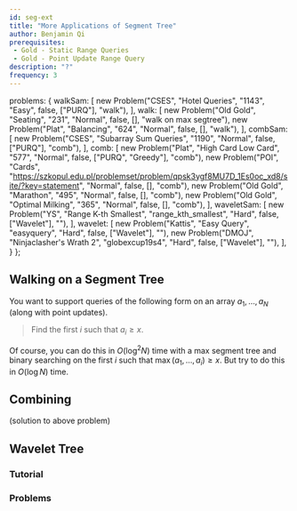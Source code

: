 ```yaml
---
id: seg-ext
title: "More Applications of Segment Tree"
author: Benjamin Qi
prerequisites: 
 - Gold - Static Range Queries
 - Gold - Point Update Range Query
description: "?"
frequency: 3
---
```



  problems: {
    walkSam: [
      new Problem("CSES", "Hotel Queries", "1143", "Easy", false, ["PURQ"], "walk"),
    ],
    walk: [
      new Problem("Old Gold", "Seating", "231", "Normal", false, [], "walk on max segtree"),
      new Problem("Plat", "Balancing", "624", "Normal", false, [], "walk"),
    ],
    combSam: [
      new Problem("CSES", "Subarray Sum Queries", "1190", "Normal", false, ["PURQ"], "comb"),
    ],
    comb: [
      new Problem("Plat", "High Card Low Card", "577", "Normal", false, ["PURQ", "Greedy"], "comb"),
      new Problem("POI", "Cards", "https://szkopul.edu.pl/problemset/problem/qpsk3ygf8MU7D_1Es0oc_xd8/site/?key=statement", "Normal", false, [], "comb"),
      new Problem("Old Gold", "Marathon", "495", "Normal", false, [], "comb"),
      new Problem("Old Gold", "Optimal Milking", "365", "Normal", false, [], "comb"),
    ],
    waveletSam: [
      new Problem("YS", "Range K-th Smallest", "range_kth_smallest", "Hard", false, ["Wavelet"], ""),
    ],
    wavelet: [
      new Problem("Kattis", "Easy Query", "easyquery", "Hard", false, ["Wavelet"], ""),
      new Problem("DMOJ", "Ninjaclasher's Wrath 2", "globexcup19s4", "Hard", false, ["Wavelet"], ""),
    ],
  }
};

## Walking on a Segment Tree

<problems-list problems={metadata.problems.walkSam} />

You want to support queries of the following form on an array $a_1,\ldots,a_N$ (along with point updates).

> Find the first $i$ such that $a_i\ge x$.

Of course, you can do this in $O(\log^2N)$ time with a max segment tree and binary searching on the first $i$ such that $\max(a_1,\ldots,a_i)\ge x$. But try to do this in $O(\log N)$ time.

<problems-list problems={metadata.problems.walk} />

## Combining

<problems-list problems={metadata.problems.combSam} />

(solution to above problem)

<problems-list problems={metadata.problems.comb} />

## Wavelet Tree

<problems-list problems={metadata.problems.waveletSam} />

### Tutorial

<resources>
  <resource source="CF" title="Intro to New DS: Wavelet Trees" url="blog/entry/52854"></resource>
</resources>

### Problems

<problems-list problems={metadata.problems.wavelet} />

